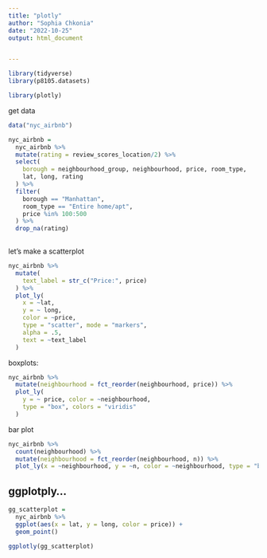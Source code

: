 ```yaml
---
title: "plotly"
author: "Sophia Chkonia"
date: "2022-10-25"
output: html_document


---
```


```r
library(tidyverse)
library(p8105.datasets)

library(plotly)
```


get data

```r
data("nyc_airbnb")

nyc_airbnb =
  nyc_airbnb %>% 
  mutate(rating = review_scores_location/2) %>% 
  select(
    borough = neighbourhood_group, neighbourhood, price, room_type, 
    lat, long, rating
  ) %>% 
  filter(
    borough == "Manhattan",
    room_type == "Entire home/apt",
    price %in% 100:500
  ) %>% 
  drop_na(rating)
  
```

let's make a scatterplot

```r
nyc_airbnb %>% 
  mutate(
    text_label = str_c("Price:", price)
  ) %>% 
  plot_ly(
    x = ~lat,
    y = ~ long,
    color = ~price,
    type = "scatter", mode = "markers",
    alpha = .5,
    text = ~text_label
  )
```

boxplots: 

```r
nyc_airbnb %>% 
  mutate(neighbourhood = fct_reorder(neighbourhood, price)) %>% 
  plot_ly(
    y = ~ price, color = ~neighbourhood,
    type = "box", colors = "viridis"
  )
```



bar plot

```r
nyc_airbnb %>% 
  count(neighbourhood) %>% 
  mutate(neighbourhood = fct_reorder(neighbourhood, n)) %>% 
  plot_ly(x = ~neighbourhood, y = ~n, color = ~neighbourhood, type = "bar", colors = "viridis")
```


## ggplotply...

```r
gg_scatterplot = 
  nyc_airbnb %>% 
  ggplot(aes(x = lat, y = long, color = price)) +
  geom_point()

ggplotly(gg_scatterplot)
```





